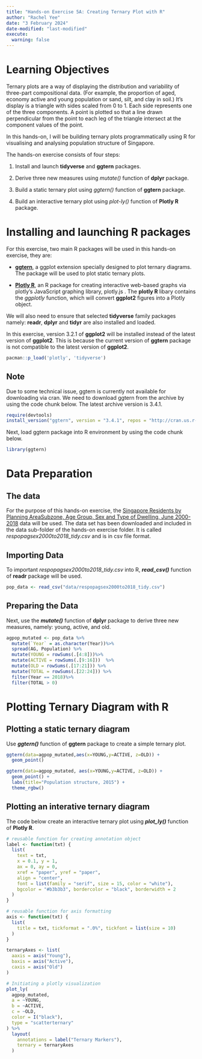 ```yaml
---
title: "Hands-on Exercise 5A: Creating Ternary Plot with R"
author: "Rachel Yee"
date: "3 February 2024"
date-modified: "last-modified"
execute:
  warning: false
---
```


# Learning Objectives

Ternary plots are a way of displaying the distribution and variability of three-part compositional data. (For example, the proportion of aged, economy active and young population or sand, silt, and clay in soil.) It's display is a triangle with sides scaled from 0 to 1. Each side represents one of the three components. A point is plotted so that a line drawn perpendicular from the point to each leg of the triangle intersect at the component values of the point.

In this hands-on, I will be building ternary plots programmatically using R for visualising and analysing population structure of Singapore.

The hands-on exercise consists of four steps:

1.  Install and launch **tidyverse** and **ggtern** packages.

2.  Derive three new measures using *mutate()* function of **dplyr** package.

3.  Build a static ternary plot using *ggtern()* function of **ggtern** package.

4.  Build an interactive ternary plot using *plot-ly()* function of **Plotly R** package.

# Installing and launching R packages

For this exercise, two main R packages will be used in this hands-on exercise, they are:

-   [**ggtern**](http://www.ggtern.com/), a ggplot extension specially designed to plot ternary diagrams. The package will be used to plot static ternary plots.

-   [**Plotly R**](https://plot.ly/r/), an R package for creating interactive web-based graphs via plotly's JavaScript graphing library, plotly.js . The **plotly R** libary contains the *ggplotly* function, which will convert **ggplot2** figures into a Plotly object.

We will also need to ensure that selected **tidyverse** family packages namely: **readr**, **dplyr** and **tidyr** are also installed and loaded.

In this exercise, version 3.2.1 of **ggplot2** will be installed instead of the latest version of **ggplot2**. This is because the current version of **ggtern** package is not compatible to the latest version of **ggplot2**.

```r
pacman::p_load('plotly', 'tidyverse')
```

::: callout-note
## Note

Due to some technical issue, ggtern is currently not available for downloading via cran. We need to download ggtern from the archive by using the code chunk below. The latest archive version is 3.4.1.
:::

```r
require(devtools)
install_version("ggtern", version = "3.4.1", repos = "http://cran.us.r-project.org")
```

Next, load ggtern package into R environment by using the code chunk below.

```r
library(ggtern)
```

# Data Preparation

## The data

For the purpose of this hands-on exercise, the [Singapore Residents by Planning AreaSubzone, Age Group, Sex and Type of Dwelling, June 2000-2018](https://www.singstat.gov.sg/find-data/search-by-theme/population/geographic-distribution/latest-data) data will be used. The data set has been downloaded and included in the data sub-folder of the hands-on exercise folder. It is called *respopagsex2000to2018_tidy.csv* and is in csv file format.

## Importing Data

To important *respopagsex2000to2018_tidy.csv* into R, ***read_csv()*** function of **readr** package will be used.

```r
pop_data <- read_csv("data/respopagsex2000to2018_tidy.csv") 
```

## Preparing the Data

Next, use the ***mutate()*** function of **dplyr** package to derive three new measures, namely: young, active, and old.

```r
agpop_mutated <- pop_data %>%
  mutate(`Year` = as.character(Year))%>%
  spread(AG, Population) %>%
  mutate(YOUNG = rowSums(.[4:8]))%>%
  mutate(ACTIVE = rowSums(.[9:16]))  %>%
  mutate(OLD = rowSums(.[17:21])) %>%
  mutate(TOTAL = rowSums(.[22:24])) %>%
  filter(Year == 2018)%>%
  filter(TOTAL > 0)
```

# Plotting Ternary Diagram with R

## Plotting a static ternary diagram

Use ***ggtern()*** function of **ggtern** package to create a simple ternary plot.

```r
ggtern(data=agpop_mutated,aes(x=YOUNG,y=ACTIVE, z=OLD)) +
  geom_point()
```

```r
ggtern(data=agpop_mutated, aes(x=YOUNG,y=ACTIVE, z=OLD)) +
  geom_point() +
  labs(title="Population structure, 2015") +
  theme_rgbw()
```

## Plotting an interative ternary diagram

The code below create an interactive ternary plot using ***plot_ly()*** function of **Plotly R**.

```r
# reusable function for creating annotation object
label <- function(txt) {
  list(
    text = txt, 
    x = 0.1, y = 1,
    ax = 0, ay = 0,
    xref = "paper", yref = "paper", 
    align = "center",
    font = list(family = "serif", size = 15, color = "white"),
    bgcolor = "#b3b3b3", bordercolor = "black", borderwidth = 2
  )
}

# reusable function for axis formatting
axis <- function(txt) {
  list(
    title = txt, tickformat = ".0%", tickfont = list(size = 10)
  )
}

ternaryAxes <- list(
  aaxis = axis("Young"), 
  baxis = axis("Active"), 
  caxis = axis("Old")
)

# Initiating a plotly visualization 
plot_ly(
  agpop_mutated, 
  a = ~YOUNG, 
  b = ~ACTIVE, 
  c = ~OLD, 
  color = I("black"), 
  type = "scatterternary"
) %>%
  layout(
    annotations = label("Ternary Markers"), 
    ternary = ternaryAxes
  )
```
